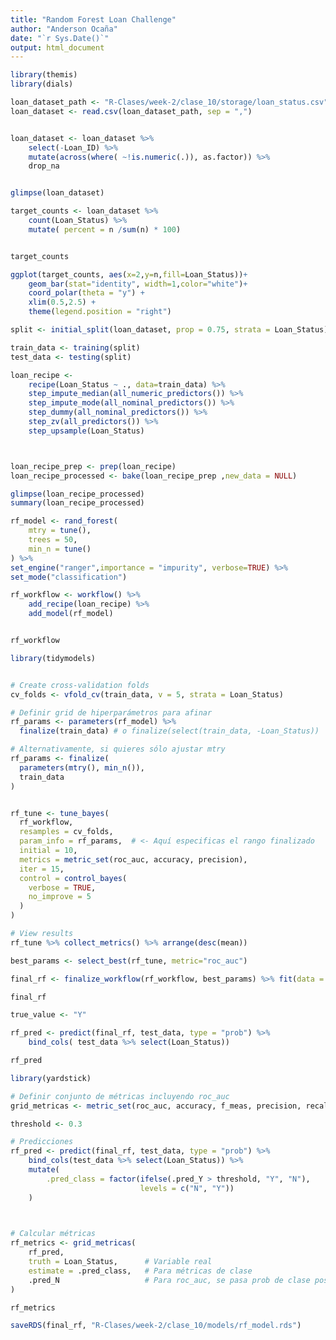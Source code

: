 ```yaml
---
title: "Random Forest Loan Challenge"
author: "Anderson Ocaña"
date: "`r Sys.Date()`"
output: html_document
---
```


```R
library(themis)
library(dials)
```

```R
loan_dataset_path <- "R-Clases/week-2/clase_10/storage/loan_status.csv"
loan_dataset <- read.csv(loan_dataset_path, sep = ",")


loan_dataset <- loan_dataset %>% 
    select(-Loan_ID) %>%
    mutate(across(where( ~!is.numeric(.)), as.factor)) %>%
    drop_na


glimpse(loan_dataset)
```


```R
target_counts <- loan_dataset %>%
    count(Loan_Status) %>%
    mutate( percent = n /sum(n) * 100)


target_counts

ggplot(target_counts, aes(x=2,y=n,fill=Loan_Status))+
    geom_bar(stat="identity", width=1,color="white")+
    coord_polar(theta = "y") +
    xlim(0.5,2.5) +
    theme(legend.position = "right")

```



```R

split <- initial_split(loan_dataset, prop = 0.75, strata = Loan_Status)

train_data <- training(split) 
test_data <- testing(split)
```


```R
loan_recipe <- 
    recipe(Loan_Status ~ ., data=train_data) %>%
    step_impute_median(all_numeric_predictors()) %>%
    step_impute_mode(all_nominal_predictors()) %>%
    step_dummy(all_nominal_predictors()) %>%
    step_zv(all_predictors()) %>%
    step_upsample(Loan_Status)



loan_recipe_prep <- prep(loan_recipe)
loan_recipe_processed <- bake(loan_recipe_prep ,new_data = NULL)

glimpse(loan_recipe_processed)
summary(loan_recipe_processed)

```


```R

rf_model <- rand_forest(
    mtry = tune(),
    trees = 50,
    min_n = tune()
) %>%
set_engine("ranger",importance = "impurity", verbose=TRUE) %>%
set_mode("classification")

```


```R

rf_workflow <- workflow() %>%
    add_recipe(loan_recipe) %>%
    add_model(rf_model)


rf_workflow

```


```R
library(tidymodels)


# Create cross-validation folds
cv_folds <- vfold_cv(train_data, v = 5, strata = Loan_Status)

# Definir grid de hiperparámetros para afinar
rf_params <- parameters(rf_model) %>%
  finalize(train_data) # o finalize(select(train_data, -Loan_Status))

# Alternativamente, si quieres sólo ajustar mtry
rf_params <- finalize(
  parameters(mtry(), min_n()),
  train_data
)


rf_tune <- tune_bayes(
  rf_workflow,
  resamples = cv_folds,
  param_info = rf_params,  # <- Aquí especificas el rango finalizado
  initial = 10,
  metrics = metric_set(roc_auc, accuracy, precision),
  iter = 15,
  control = control_bayes(
    verbose = TRUE,
    no_improve = 5
  )
)

# View results
rf_tune %>% collect_metrics() %>% arrange(desc(mean))
```

```R

best_params <- select_best(rf_tune, metric="roc_auc")

final_rf <- finalize_workflow(rf_workflow, best_params) %>% fit(data = train_data)

final_rf
```




```R

true_value <- "Y"

rf_pred <- predict(final_rf, test_data, type = "prob") %>%
    bind_cols( test_data %>% select(Loan_Status))

rf_pred
```

```R
library(yardstick)

# Definir conjunto de métricas incluyendo roc_auc
grid_metricas <- metric_set(roc_auc, accuracy, f_meas, precision, recall)

threshold <- 0.3

# Predicciones
rf_pred <- predict(final_rf, test_data, type = "prob") %>%
    bind_cols(test_data %>% select(Loan_Status)) %>%
    mutate(
        .pred_class = factor(ifelse(.pred_Y > threshold, "Y", "N"),
                             levels = c("N", "Y"))
    )

    

# Calcular métricas
rf_metrics <- grid_metricas(
    rf_pred,
    truth = Loan_Status,      # Variable real
    estimate = .pred_class,   # Para métricas de clase
    .pred_N                   # Para roc_auc, se pasa prob de clase positiva
)

rf_metrics
```


```R
saveRDS(final_rf, "R-Clases/week-2/clase_10/models/rf_model.rds")
```



